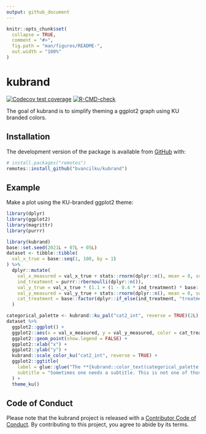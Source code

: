 ```yaml
---
output: github_document
---
```


<!-- README.md is generated from README.Rmd. Please edit that file -->

```r
knitr::opts_chunk$set(
  collapse = TRUE,
  comment = "#>",
  fig.path = "man/figures/README-",
  out.width = "100%"
)
```

# kubrand

<!-- badges: start -->
[![Codecov test coverage](https://codecov.io/gh/bvancilku/kubrand/branch/main/graph/badge.svg)](https://codecov.io/gh/bvancilku/kubrand?branch=main)
[![R-CMD-check](https://github.com/bvancilku/kubrand/workflows/R-CMD-check/badge.svg)](https://github.com/bvancilku/kubrand/actions)
<!-- badges: end -->

The goal of kubrand is to simplify theming a ggplot2 graph using KU branded colors.

## Installation

<!--
You can install the released version of kubrand from [CRAN](https://CRAN.R-project.org) with:

``` r
install.packages("kubrand")
```
-->

The development version of the package is available from [GitHub](https://github.com/) with:

``` r
# install.packages("remotes")
remotes::install_github("bvancilku/kubrand")
```

## Example

Make a plot using the KU-branded ggplot2 theme:

```r
library(dplyr)
library(ggplot2)
library(magrittr)
library(purrr)

library(kubrand)
base::set.seed(2021L + 07L + 05L)
dataset <- tibble::tibble(
  val_x_true = base::seq(1, 100, by = 1)
) %>% 
  dplyr::mutate(
    val_x_measured = val_x_true + stats::rnorm(dplyr::n(), mean = 0, sd = 0.6),
    ind_treatment = purrr::rbernoulli(dplyr::n()),
    val_y_true = val_x_true * (1.1 + (1 - 0.4 * ind_treatment) * base::sin(val_x_true / 10)),
    val_y_measured = val_y_true + stats::rnorm(dplyr::n(), mean = 0, sd = 5),
    cat_treatment = base::factor(dplyr::if_else(ind_treatment, "treatment", "control"), levels = c("control", "treatment"))
  )

categorical_palette <- kubrand::ku_pal("cat2_int", reverse = TRUE)(2L)
dataset %>% 
  ggplot2::ggplot() +
  ggplot2::aes(x = val_x_measured, y = val_y_measured, color = cat_treatment, shape = cat_treatment) +
  ggplot2::geom_point(show.legend = FALSE) +
  ggplot2::xlab("x") +
  ggplot2::ylab("y") +
  kubrand::scale_color_ku("cat2_int", reverse = TRUE) +
  ggplot2::ggtitle(
    label = glue::glue("The **{kubrand::color_text(categorical_palette[[2]], 'treatment')}** attenuates oscillation relative to the **{kubrand::color_text(categorical_palette[[1]], 'control')}**"),
    subtitle = "Sometimes one needs a subtitle. This is not one of those times."
  ) +
  theme_ku()
```

## Code of Conduct

Please note that the kubrand project is released with a [Contributor Code of Conduct](https://contributor-covenant.org/version/2/0/CODE_OF_CONDUCT.html). By contributing to this project, you agree to abide by its terms.

